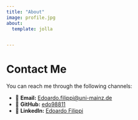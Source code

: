 ```yaml
---
title: "About"
image: profile.jpg
about:
  template: jolla


---
```


# Contact Me

You can reach me through the following channels:

- 📧 **Email:** [Edoardo.filippi@uni-mainz.de](mailto:Edoardo.filippi@uni-mainz.de)  
- 🐙 **GitHub:** [edo98811](https://github.com/edo98811)  
- 💼 **LinkedIn:** [Edoardo Filippi](https://www.linkedin.com/in/edoardo-filippi98/)  
